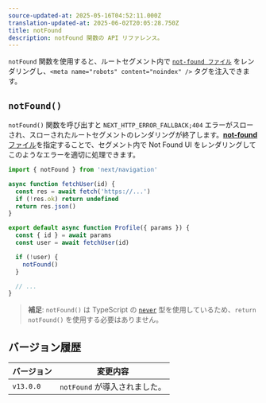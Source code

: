 ```yaml
---
source-updated-at: 2025-05-16T04:52:11.000Z
translation-updated-at: 2025-06-02T20:05:28.750Z
title: notFound
description: notFound 関数の API リファレンス。
---
```


`notFound` 関数を使用すると、ルートセグメント内で [`not-found ファイル`](/docs/app/api-reference/file-conventions/not-found) をレンダリングし、`<meta name="robots" content="noindex" />` タグを注入できます。

## `notFound()`

`notFound()` 関数を呼び出すと `NEXT_HTTP_ERROR_FALLBACK;404` エラーがスローされ、スローされたルートセグメントのレンダリングが終了します。[**not-found** ファイル](/docs/app/api-reference/file-conventions/not-found)を指定することで、セグメント内で Not Found UI をレンダリングしてこのようなエラーを適切に処理できます。

```jsx filename="app/user/[id]/page.js"
import { notFound } from 'next/navigation'

async function fetchUser(id) {
  const res = await fetch('https://...')
  if (!res.ok) return undefined
  return res.json()
}

export default async function Profile({ params }) {
  const { id } = await params
  const user = await fetchUser(id)

  if (!user) {
    notFound()
  }

  // ...
}
```

> **補足**: `notFound()` は TypeScript の [`never`](https://www.typescriptlang.org/docs/handbook/2/functions.html#never) 型を使用しているため、`return notFound()` を使用する必要はありません。

## バージョン履歴

| バージョン   | 変更内容                |
| --------- | ---------------------- |
| `v13.0.0` | `notFound` が導入されました。 |